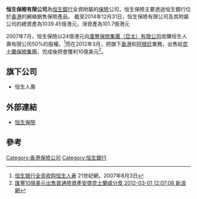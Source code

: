 '''恒生保險有限公司'''為[[恒生銀行|恒生銀行]]全資附屬的[[保險|保險]]公司，恒生保險主要透過恒生銀行位於[[香港|香港]]的網絡銷售保險產品。
截至2014年12月31日，恒生保險有限公司及其附屬公司的總資產為1039.45億港元，淨資產為101.7億港元

2007年7月，恒生保險以24億港元向[[滙豐保險集團（亞太）有限公司|滙豐保險集團（亞太）有限公司]]收購恒生人壽有限公司50%的股權。<ref>[http://www1.21cbh.com/HTML/2007-8-3/HTML_N0VXCH4KUW5P.html 恒生银行全资收购恒生人寿]{{dead link|date=2018年3月 |bot=InternetArchiveBot |fix-attempted=yes }} 21世紀網，2007年8月3日</ref>而在2012年3月，把旗下[[香港|香港]]和[[阿根廷|阿根廷]]業務，出售給[[昆士蘭保險集團|昆士蘭保險集團]]，完成後把會獲利10億美元<ref>[http://finance.sina.com.hk/news/15/2/1/4637211/1.html 匯豐10億美元出售普通險資產安盛昆士蘭或分食 2012-03-01 12:07:08 新浪網]{{Dead link|date=2019年10月 |bot=InternetArchiveBot |fix-attempted=yes }}</ref>。

==旗下公司==
* 恒生人壽

==外部連結==
*[http://bank.hangseng.com/1/2/chi/personal/insurance/about-hang-seng-ins 恒生保險] {{Wayback|url=http://bank.hangseng.com/1/2/chi/personal/insurance/about-hang-seng-ins |date=20160306055610 }}

==參考==
{{reflist}}

{{中国保险业}}
{{Authority control}}

[[Category:香港保險公司|Category:香港保險公司]]
[[Category:恒生銀行|Category:恒生銀行]]